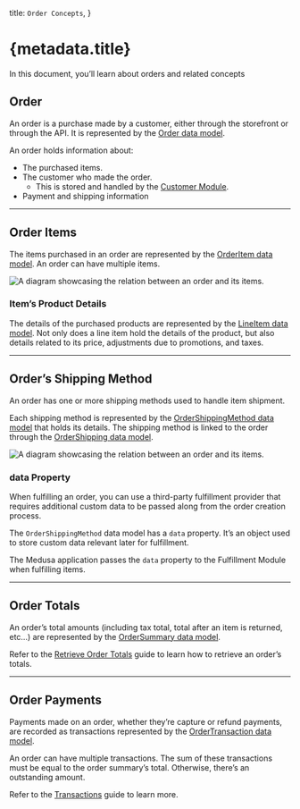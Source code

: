   title: `Order Concepts`,
}

# {metadata.title}

In this document, you’ll learn about orders and related concepts

## Order

An order is a purchase made by a customer, either through the storefront or through the API. It is represented by the [Order data model](/references/order/models/Order).

An order holds information about:

- The purchased items.
- The customer who made the order.
    - This is stored and handled by the [Customer Module](../../customer/page.mdx).
- Payment and shipping information

---

## Order Items

The items purchased in an order are represented by the [OrderItem data model](/references/order/models/OrderItem). An order can have multiple items.

![A diagram showcasing the relation between an order and its items.](https://res.cloudinary.com/dza7lstvk/image/upload/v1712304722/Medusa%20Resources/order-order-items_uvckxd.jpg)

### Item’s Product Details

The details of the purchased products are represented by the [LineItem data model](/references/order/models/OrderLineItem). Not only does a line item hold the details of the product, but also details related to its price, adjustments due to promotions, and taxes.

---

## Order’s Shipping Method

An order has one or more shipping methods used to handle item shipment.

Each shipping method is represented by the [OrderShippingMethod data model](/references/order/models/OrderShippingMethod) that holds its details. The shipping method is linked to the order through the [OrderShipping data model](/references/order/models/OrderShipping).

![A diagram showcasing the relation between an order and its items.](https://res.cloudinary.com/dza7lstvk/image/upload/v1719570409/Medusa%20Resources/order-shipping-method_tkggvd.jpg)

### data Property

When fulfilling an order, you can use a third-party fulfillment provider that requires additional custom data to be passed along from the order creation process.

The `OrderShippingMethod` data model has a `data` property. It’s an object used to store custom data relevant later for fulfillment.

The Medusa application passes the `data` property to the Fulfillment Module when fulfilling items.

---

## Order Totals

An order’s total amounts (including tax total, total after an item is returned, etc…) are represented by the [OrderSummary data model](/references/order/models/OrderSummary).

Refer to the [Retrieve Order Totals](../order-totals/page.mdx) guide to learn how to retrieve an order’s totals.

---

## Order Payments

Payments made on an order, whether they’re capture or refund payments, are recorded as transactions represented by the [OrderTransaction data model](/references/order/models/OrderTransaction).

An order can have multiple transactions. The sum of these transactions must be equal to the order summary’s total. Otherwise, there’s an outstanding amount.

Refer to the [Transactions](../transactions/page.mdx) guide to learn more.

